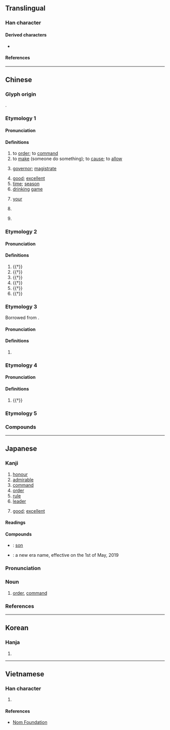 {{also|命}}
{{character info/new}}
{{character info/new|codepoint=0xF9A8}}
==Translingual==
{{CJKV-forms|令|令|令|令}}

===Han character===
{{Han char|rn=9|rad=人|as=03|sn=5|four=80307|canj=OINI|ids=⿱亽龴(G),⿱亼龴(HTV),⿱[[亼]][[ㄗ]](JK,<code>U+F9A8</code>)}}

====Derived characters====
* {{l|mul|[[伶]], [[冷]], [[呤]], [[坽]], [[姈]], [[岭]], [[泠]], [[彾]], [[怜]], [[拎]], [[昤]], [[朎]], [[柃]], [[玲]], [[𪽏]], [[𪾧]], [[羚]], [[紷]], [[聆]], [[蛉]], [[軨]]([[𫐉]]), [[鈴]]([[铃]]), [[魿]], [[齡]]([[齢]]/[[龄]]), [[刢]], [[𬾂]], [[瓴]], [[翎]], [[領]]([[领]]), [[鴒]]([[鸰]]), [[𬹴]], [[命]]<!-- Etymologically derived, see Chinese section of 命 -->, [[岺]], [[苓]], [[笭]], [[閝]]([[𫠂]]), [[零]], [[囹]]}}

====References====
{{Han ref|kx=0093.120|dkj=00387|dj=0198.010|hdz=10111.100|uh=4EE4}}
{{Han ref|uh=F9A8}}

----

==Chinese==
{{zh-forms}}

===Glyph origin===
{{Han etyl}}
{{Han compound|亼|卩|ls=ic}}.

===Etymology 1===

====Pronunciation====
{{zh-pron
|m=lìng
|c=ling6
|h=pfs=lin
|mn=lēng
|mn-t=lêng6
|mc=2+4+5
|oc=2+3,2+3+5
|cat=v,n
}}

====Definitions====
{{zh-hanzi}}

# to [[order]]; to [[command]]
# to [[make]] (someone do something); to [[cause]]; to [[allow]]
#: {{zh-syn|讓}}
#: {{zh-x|令人|to '''make''' someone (do something); to '''make''' people [+ adjective]}}
# {{lb|zh|historical}} [[governor]]; [[magistrate]] {{gloss|official title}}
# [[good]]; [[excellent]]
# [[time]]; [[season]]
# [[drinking]] [[game]]
# {{lb|zh|respectful}} [[your]]
# {{lb|zh|poem}} {{zh-abbrev|小令|ditty}}
# {{surname|lang=zh}}

===Etymology 2===

====Pronunciation====
{{zh-pron
|m=líng,lìng,1nb=Mainland,2nb=Taiwan
|c=ling4
|mc=3
|oc=1,4
|dial=n
|cat=n
}}

====Definitions====
{{zh-hanzi}}

# {{†}} {{zh-used in|令狐}}
# {{†}} {{zh-used in|令利}}
# {{†}} {{zh-used in|令俜}}
# {{†}} {{zh-used in|令星}}
# {{†}} {{zh-used in|脊令}}
# {{†}} {{zh-original|瓴}}

===Etymology 3===
Borrowed from {{bor|zh|en|ream}}.

====Pronunciation====
{{zh-pron
|m=lǐng,lìng,1nb=Mainland,2nb=Taiwan
|c=ling1,lim1,ling5
|dial=n
|cat=cls
}}

====Definitions====
{{zh-hanzi}}

# {{zh-classifier|[[ream]]s of paper}}

===Etymology 4===

====Pronunciation====
{{zh-pron
|m=lián
|c=
|mc=1
|oc=n,1
|dial=n
|cat=n
}}

====Definitions====
{{zh-hanzi}}

# {{†}} {{zh-only|令居|ancient county in modern [[Gansu]]}}

===Etymology 5===
{{zh-see|齡|ss}}

===Compounds===
{{zh-der|一令|一聲令下|三令五申|下令|下逐客令|不令|中書令|京畿令|令尹|令人|令人不齒|令人切齒|令人噴飯|令人心寒|令人意外|令人扼腕|令人捧腹|令人注目|令人激賞|令人矚目|令人神往|令人絕倒|令人髮指|令人齒冷|令兄|令公|令典|令出如山|令出必行|令出惟行|令史|令名|令君|令嗣|令器|令坦|令堂|令士|令妹|令妻|令姊|令婿|令媛|令嬡|令子|令字旗|令官|令尊|令尊大人|令岳|令弟|令德|令愛|令慈|令旗|令日|令旨|令月|令望|令正|令母|令牌|令狐|令甲|令節|令箭|令箭荷花|令終|令翠|令聞|令舅|令色|令行禁止|令親|令譽|令辰|令郎|令閣|令閫|使令|來令片|借令|傳令|傳令兵|先令|光桿司令|冬令|冬令進補|利令智昏|功令|劭令|勒令|動員令|即令|口令|召集令|司令|司令官|司令臺|司令部|吃口令|命令|命令主義|命令句|善始令終|喊口令|喝令|園令|夏令|夏令時間|夏令營|外交詞令|外交辭令|大令|太史令|奉令|奉令承教|如律令|媽媽令兒|密令|將令|小令|尚書令|就令|屬令|巧言令色|巽令|帥令|廟令|律令|得令|從令如流|急令|急口令|慾令智昏|憲令|應時當令|戒嚴令|手令|打令|抱令守律|拗口令|指令|挾主行令|支付命令|政令|政令不一|敕令|教令|施令|明令|明法審令|春令|時令|時令病|月令|朝令夕改|朝令暮改|油令|法令|火牌令箭|特令|特赦令|生申令日|申令|當令|當時得令|發令槍|發號令|發號出令|發號布令|發號施令|白令|白令海|白令海峽|盧令|目使頤令|省令|禁令|禁制令|秋令|科令|稟令|節令|緊急命令|縣令|縱令|總司令|繞口令|纏令|老令婆|考工令|耍令|聽令|脊令在原|荀令香|薙髮令|蘭臺令史|號令|號令如山|號令森嚴|行令|行政命令|行酒令|觥令|討令|訓令|詔令|詞令|調令|諂詞令色|諭令|貳令|趙令畤|軍令|軍令如山|軍令狀|辭令|迫令|逐客令|通令|通緝令|達令|違令|郭令公|酒令|鈞令|閫令|關令|限令|陰令|雜板令|電腦指令|飭令|鮑令暉|點召令|鼓令}}

{{zh-cat|Intermediate}}

----

==Japanese==

===Kanji===
{{ja-kanji|grade=4|rs=人03}}

# [[honour]]
# [[admirable]]
# [[command]]
# [[order]]
# [[rule]]
# [[leader]]
# {{lb|ja|rare}} [[good]]; [[excellent]]

====Readings====
{{ja-readings
|goon=りょう
|kanon=れい
|kun=いいつけ-, おさ-
}}

====Compounds====
* {{ja-r|令%息|れい%そく}}: {{q|honorific}} [[son]]
* {{ja-r|令%和|れい%わ}}: a new era name, effective on the 1st of May, 2019
{{ja-kanjitab|れい|yomi=o}}

===Pronunciation===
{{ja-pron|yomi=kanon|れい|acc=1|acc_ref=DJR,NHK}}

===Noun===
{{ja-noun|れい}}

# [[order]], [[command]]

===References===
<references/>

----

==Korean==

===Hanja===
{{ko-hanja|hangeul=령|rv=ryeong|mr=ryŏng|y=ryeng}}

# {{defn|lang=ko|sort=人03}}

----

==Vietnamese==

===Han character===
{{vi-hantu|[[lệnh]]|rs=人03}}

# {{defn|lang=vi|sort=人03}}

====References====
* [http://nomfoundation.org/common/nom_details.php?codepoint=4ee4 Nom Foundation]